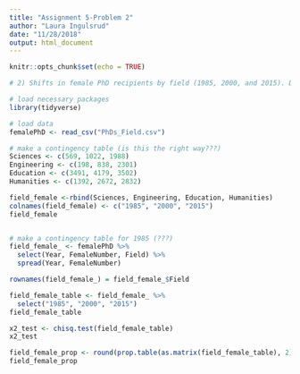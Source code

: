 ```yaml
---
title: "Assignment 5-Problem 2"
author: "Laura Ingulsrud"
date: "11/28/2018"
output: html_document
---
```


```r
knitr::opts_chunk$set(echo = TRUE)

# 2) Shifts in female PhD recipients by field (1985, 2000, and 2015). Describe if and how there was a shift in PhDs awarded to females in four fields (Physical and Earth Sciences, Engineering, Education, and Humanities & Arts) in 1985, 2000, and 2015. Describe your results statistically, in a graph or table, and in text. Note: There are several ways that you can interpret this question. You are invited to decide which you think is/are most interesting. Just be really clear about what you are asking/answering in your report.
```

```r

# load necessary packages
library(tidyverse)

# load data
femalePhD <- read_csv("PhDs_Field.csv")

# make a contingency table (is this the right way???)
Sciences <- c(569, 1022, 1988)
Engineering <- c(198, 838, 2301)
Education <- c(3491, 4179, 3502)
Humanities <- c(1392, 2672, 2832)

field_female <-rbind(Sciences, Engineering, Education, Humanities)
colnames(field_female) <- c("1985", "2000", "2015")
field_female


# make a contingency table for 1985 (???)
field_female_ <- femalePhD %>% 
  select(Year, FemaleNumber, Field) %>% 
  spread(Year, FemaleNumber)

rownames(field_female_) = field_female_$Field

field_female_table <- field_female_ %>% 
  select("1985", "2000", "2015")
field_female_table

x2_test <- chisq.test(field_female_table)
x2_test

field_female_prop <- round(prop.table(as.matrix(field_female_table), 2), 3)
field_female_prop

```

